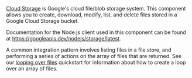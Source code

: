 [Cloud Storage](https://cloud.google.com/storage) is Google's cloud file/blob storage system.
This component allows you to create, download, modify, list, and delete files stored in a Google Cloud Storage bucket.

Documentation for the Node.js client used in this component can be found at https://googleapis.dev/nodejs/storage/latest.

A common integration pattern involves listing files in a file store, and performing a series of actions on the array of files that are returned.
See our [looping over files](quickstarts/looping-over-files.mdx) quickstart for information about how to create a loop over an array of files.
